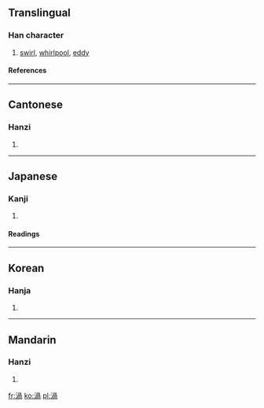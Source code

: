 {{see|涡}}

==Translingual==
===Han character===
{{Han char|rn=85|rad=水|as=09|sn=12|four=3712<sub>7</sub>|canj=水月月口 (EBBR)}}
# [[swirl]], [[whirlpool]], [[eddy]]
====References====
{{Han ref|kx=0634.070|dkj=17771|dj=1041.040|hdz=31651.030|uh=6E26|ud=28198|bh=B4F5|bd=46325}}

----
==Cantonese==
===Hanzi===
{{yue-hanzi|jyut=|y=gwo1, wo1}}
# {{defn|Cantonese}}

----
==Japanese==
===Kanji===
{{ja-kanji|grade=|rs=水09}}
# {{defn|Japanese}} 
====Readings====
{{ja-readings|on=[[か]] (ka)|kun=[[うず]] (uzu)}}

----
==Korean==
===Hanja===
{{ko-hanja|hangeul=와|eumhun=|rv=wa|mr=wa|y=wa}}
# {{defn|Korean}}

----
==Mandarin==
===Hanzi===
{{cmn-hanzi|sim=涡|pin=[[guō]] (guo1), [[wō]] (wo1)|wg=kuo<sup>1</sup>, wo<sup>1</sup>}}
# {{defn|Mandarin}}

[[fr:渦]]
[[ko:渦]]
[[pl:渦]]